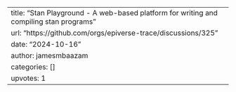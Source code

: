 ---
title: "Stan Playground - A web-based platform for writing and compiling stan programs"
url: "https://github.com/orgs/epiverse-trace/discussions/325"
date: "2024-10-16"
author: jamesmbaazam
categories: []
upvotes: 1
---